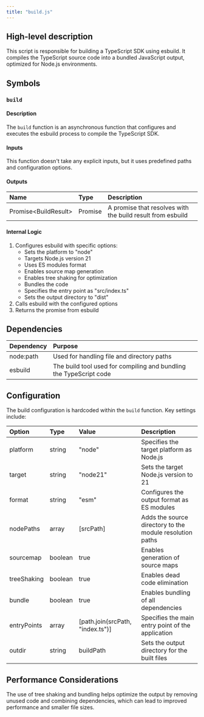 ```yaml
---
title: "build.js"
---
```


## High-level description
This script is responsible for building a TypeScript SDK using esbuild. It compiles the TypeScript source code into a bundled JavaScript output, optimized for Node.js environments.

## Symbols

### `build`
#### Description
The `build` function is an asynchronous function that configures and executes the esbuild process to compile the TypeScript SDK.

#### Inputs
This function doesn't take any explicit inputs, but it uses predefined paths and configuration options.

#### Outputs
| Name | Type | Description |
|:-----|:-----|:------------|
| Promise&lt;BuildResult&gt; | Promise | A promise that resolves with the build result from esbuild |

#### Internal Logic
1. Configures esbuild with specific options:
   - Sets the platform to "node"
   - Targets Node.js version 21
   - Uses ES modules format
   - Enables source map generation
   - Enables tree shaking for optimization
   - Bundles the code
   - Specifies the entry point as "src/index.ts"
   - Sets the output directory to "dist"
2. Calls esbuild with the configured options
3. Returns the promise from esbuild

## Dependencies
| Dependency | Purpose |
|:-----------|:--------|
| node:path | Used for handling file and directory paths |
| esbuild | The build tool used for compiling and bundling the TypeScript code |

## Configuration
The build configuration is hardcoded within the `build` function. Key settings include:

| Option | Type | Value | Description |
|:-------|:-----|:------|:------------|
| platform | string | "node" | Specifies the target platform as Node.js |
| target | string | "node21" | Sets the target Node.js version to 21 |
| format | string | "esm" | Configures the output format as ES modules |
| nodePaths | array | [srcPath] | Adds the source directory to the module resolution paths |
| sourcemap | boolean | true | Enables generation of source maps |
| treeShaking | boolean | true | Enables dead code elimination |
| bundle | boolean | true | Enables bundling of all dependencies |
| entryPoints | array | [path.join(srcPath, "index.ts")] | Specifies the main entry point of the application |
| outdir | string | buildPath | Sets the output directory for the built files |

## Performance Considerations
The use of tree shaking and bundling helps optimize the output by removing unused code and combining dependencies, which can lead to improved performance and smaller file sizes.